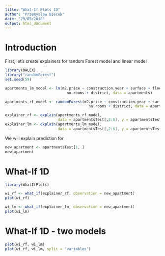 ```yaml
---
title: "What-If Plots 1D"
author: "Przemyslaw Biecek"
date: "29/05/2018"
output: html_document
---
```


# Introduction

First, let's create explainers for random Forest model and linear model

```r
library(DALEX)
library("randomForest")
set.seed(59)

apartments_lm_model <- lm(m2.price ~ construction.year + surface + floor + 
                            no.rooms + district, data = apartments)

apartments_rf_model <- randomForest(m2.price ~ construction.year + surface + floor + 
                                      no.rooms + district, data = apartments)

explainer_rf <- explain(apartments_rf_model, 
                        data = apartmentsTest[,2:6], y = apartmentsTest$m2.price)
explainer_lm <- explain(apartments_lm_model, 
                        data = apartmentsTest[,2:6], y = apartmentsTest$m2.price)
```

We will explain prediction for

```r
new_apartment <- apartmentsTest[1, ]
new_apartment
```

# What-If 1D 

```r
library(WhatIfPlots)

wi_rf <- what_if(explainer_rf, observation = new_apartment)
plot(wi_rf)

wi_lm <- what_if(explainer_lm, observation = new_apartment)
plot(wi_lm)

```

# What-If 1D - two models


```r
plot(wi_rf, wi_lm)
plot(wi_rf, wi_lm, split = "variables")

```

